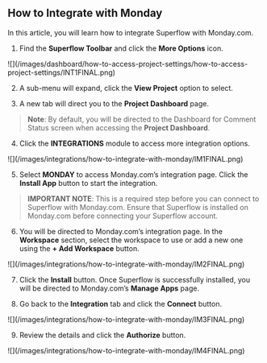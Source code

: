 ## How to Integrate with Monday

In this article, you will learn how to integrate Superflow with Monday.com.

1. Find the **Superflow Toolbar** and click the **More Options** icon.

<Frame>
![](/images/dashboard/how-to-access-project-settings/how-to-access-project-settings/INT1FINAL.png)
</Frame>

2. A sub-menu will expand, click the **View Project** option to select.

3. A new tab will direct you to the **Project Dashboard** page.

> **Note**: By default, you will be directed to the Dashboard for Comment Status screen when accessing the **Project Dashboard**.

4. Click the **INTEGRATIONS** module to access more integration options.

<Frame>
![](/images/integrations/how-to-integrate-with-monday/IM1FINAL.png)
</Frame>

5. Select **MONDAY** to access Monday.com’s integration page. Click the **Install App** button to start the integration.

> **IMPORTANT NOTE**: This is a required step before you can connect to Superflow with Monday.com. Ensure that Superflow is installed on Monday.com before connecting your Superflow account.

6. You will be directed to Monday.com’s integration page. In the **Workspace** section, select the workspace to use or add a new one using the **+ Add Workspace** button.

<Frame>
![](/images/integrations/how-to-integrate-with-monday/IM2FINAL.png)
</Frame>

7. Click the **Install** button. Once Superflow is successfully installed, you will be directed to Monday.com’s **Manage Apps** page.

8. Go back to the **Integration** tab and click the **Connect** button.

<Frame>
![](/images/integrations/how-to-integrate-with-monday/IM3FINAL.png)
</Frame>

9. Review the details and click the **Authorize** button.

<Frame>
![](/images/integrations/how-to-integrate-with-monday/IM4FINAL.png)
</Frame>





